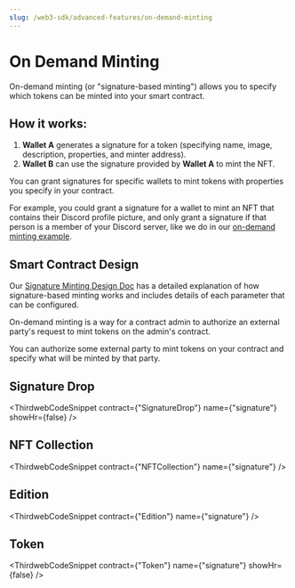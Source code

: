 ```yaml
---
slug: /web3-sdk/advanced-features/on-demand-minting
---
```



# On Demand Minting

On-demand minting (or "signature-based minting") allows you to specify which tokens can be minted into your smart contract.

## How it works:

1. **Wallet A** generates a signature for a token (specifying name, image, description, properties, and minter address).
2. **Wallet B** can use the signature provided by **Wallet A** to mint the NFT.

You can grant signatures for specific wallets to mint tokens with properties you specify in your contract.

For example, you could grant a signature for a wallet to mint an NFT that contains their Discord profile picture,
and only grant a signature if that person is a member of your Discord server,
like we do in our [on-demand minting example](https://github.com/thirdweb-example/community-rewards).

## Smart Contract Design

Our [Signature Minting Design Doc](https://portal.thirdweb.com/contracts/design/SignatureMint)
has a detailed explanation of how signature-based minting works and includes details of each parameter that can be configured.

On-demand minting is a way for a contract admin to authorize an external party's request to mint tokens on the admin's contract.

You can authorize some external party to mint tokens on your contract and specify what will be minted by that party.

## Signature Drop

<ThirdwebCodeSnippet
  contract={"SignatureDrop"}
  name={"signature"}
  showHr={false}
/>

<div style={{ maxWidth: "fit-content" }}>
  <DeployThisContractButton
    link={"https://thirdweb.com/contracts/new/pre-built/drop/signature-drop"}
    contractType="signature-drop"
  />
</div>

## NFT Collection

<ThirdwebCodeSnippet contract={"NFTCollection"} name={"signature"} />

<div style={{ maxWidth: "fit-content" }}>
  <DeployThisContractButton
    link={"https://thirdweb.com/contracts/new/pre-built/token/nft-collection"}
    contractType="nft-collection"
    showHr={false}
  />
</div>

## Edition

<ThirdwebCodeSnippet contract={"Edition"} name={"signature"} />

<div style={{ maxWidth: "fit-content" }}>
  <DeployThisContractButton
    link={"https://thirdweb.com/contracts/new/pre-built/token/edition"}
    contractType="edition"
    showHr={false}
  />
</div>

## Token

<ThirdwebCodeSnippet contract={"Token"} name={"signature"} showHr={false} />

<div style={{ maxWidth: "fit-content" }}>
  <DeployThisContractButton
    link={"https://thirdweb.com/contracts/new/pre-built/token/token"}
    contractType="token"
  />
</div>
